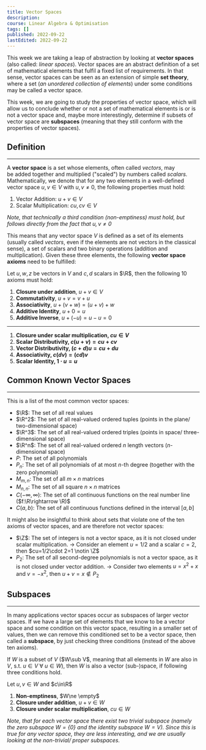 ```yaml
---
title: Vector Spaces
description:
course: Linear Algebra & Optimisation
tags: []
published: 2022-09-22
lastEdited: 2022-09-22
---
```


This week we are taking a leap of abstraction by looking at **vector spaces** (also called: _linear spaces_). Vector spaces are an abstract definition
of a set of mathematical elements that fulfil a fixed list of requirements. In that sense, vector spaces can be seen as an extension of simple **set
theory**, where a set (_an unordered collection of elements_) under some conditions may be called a vector space.

This week, we are going to study the properties of vector space, which will allow us to conclude whether or not a set of mathematical elements is or
is not a vector space and, maybe more interestingly, determine if subsets of vector space are **subspaces** (meaning that they still conform with the
properties of vector spaces).

## Definition

---

A **vector space** is a set whose elements, often called *vectors*, may be added together and multiplied ("scaled") by numbers called *scalars.*
Mathematically, we denote that for any two elements in a well-defined vector space $u, v\in V$ with $u, v\ne 0$, the following properties must hold:

1. Vector Addition: $u+v\in V$
2. Scalar Multiplication: $cu, cv\in V$

_Note, that technically a third condition (non-emptiness) must hold, but follows directly from the fact that $u,v\ne 0$_

This means that any vector space $V$ is defined as a set of its elements (usually called _vectors_, even if the elements are not vectors in the
classical sense), a set of scalars and two binary operations (addition and multiplication). Given these three elements, the following **vector space
axioms** need to be fulfilled:

Let $u,w,z$ be vectors in $V$ and $c,d$ scalars in $\R$, then the following 10 axioms must hold:

1. **Closure under addition**, $u+v\in V$
2. **Commutativity**, $u+v=v+u$
3. **Associativity**, $u+(v+w)=(u+v)+w$
4. **Additive Identity**, $u+0=u$
5. **Additive Inverse**, $u+(-u)=u-u=0$

---

1. **Closure under scalar multiplication, $cu\in V$**
2. **Scalar Distributivity, $c(u+v)=cu+cv$**
3. **Vector Distributivity, $(c+d)u=cu+du$**
4. **Associativity, $c(dv)=(cd)v$**
5. **Scalar Identity, $1\cdot u=u$**

## Common Known Vector Spaces

---

This is a list of the most common vector spaces:

- $\R$: The set of all real values
- $\R^2$: The set of all real-valued ordered tuples (points in the plane/ two-dimensional space)
- $\R^3$: The set of all real-valued ordered triples (points in space/ three-dimensional space)
- $\R^n$: The set of all real-valued ordered $n$ length vectors ($n$-dimensional space)
- $P$: The set of all polynomials
- $P_n$: The set of all polynomials of at most $n$-th degree (together with the zero polynomial)
- $M_{m,n}$: The set of all $m\times n$ matrices
- $M_{n,n}$: The set of all square $n\times n$ matrices
- $C(-\infty, \infty)$: The set of all continuous functions on the real number line ($f:\R\rightarrow \R)$
- $C(a,b)$: The set of all continuous functions defined in the interval $[a,b]$

It might also be insightful to think about sets that violate one of the ten axioms of vector spaces, and are therefore not vector spaces:

- $\Z$: The set of integers is not a vector space, as it is not closed under scalar multiplication.
  → Consider an element $u=1/2$ and a scalar $c=2$, then $cu=1/2\cdot 2=1 \notin \Z$
- $P_2$: The set of all second-degree polynomials is not a vector space, as it is not closed under vector addition.
  → Consider two elements $u=x^2+x$ and $v=-x^2$, then $u+v=x\notin P_2$

## Subspaces

---

In many applications vector spaces occur as subspaces of larger vector spaces. If we have a large set of elements that we know to be a vector space
and some condition on this vector space, resulting in a smaller set of values, then we can remove this conditioned set to be a vector space, then
called a **subspace**, by just checking three conditions (instead of the above ten axioms).

If $W$ is a subset of $V$ ($W\sub V$, meaning that all elements in $W$ are also in $V$, s.t. $u\in V \ \forall\  u\in W$), then $W$ is also a vector
(sub-)space, if following three conditions hold.

Let $u, v\in W$ and $c\in\R$

1. **Non-emptiness**, $W\ne \empty$
2. **Closure under addition**, $u+v\in W$
3. **Closure under scalar multiplication**, $cu\in W$

_Note, that for each vector space there exist two trivial subspace (namely the zero subspace $W=\{0\}$ and the identity subspace $W=V$). Since this is
true for any vector space, they are less interesting, and we are usually looking at the non-trivial/ proper subspaces._
